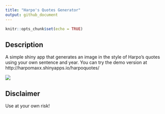 ```yaml
---
title: "Harpo's Quotes Generator"
output: github_document
---
```


```r
knitr::opts_chunk$set(echo = TRUE)
```

## Description

A simple shiny app that generates an image in the style of Harpo's quotes using your own sentence and year. You can try the demo version at http://harpomaxx.shinyapps.io/harpoquotes/

![](./harpo-quote.png)

## Disclaimer

Use at your own risk!
